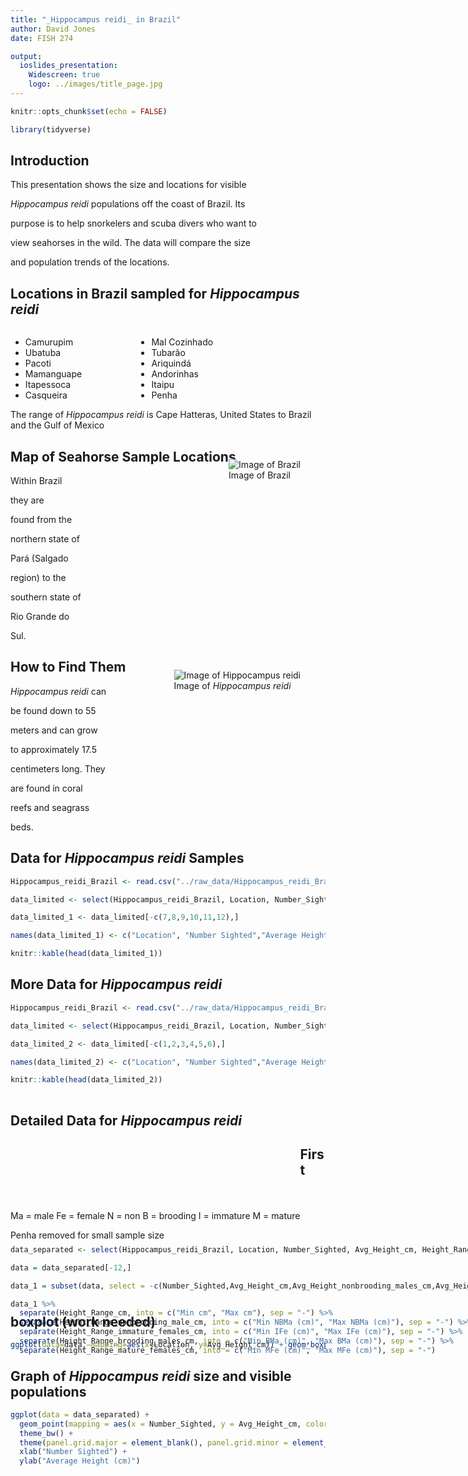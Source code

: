 ```yaml
---
title: "_Hippocampus reidi_ in Brazil"
author: David Jones 
date: FISH 274

output: 
  ioslides_presentation:
    Widescreen: true
    logo: ../images/title_page.jpg
---
```


```r
knitr::opts_chunk$set(echo = FALSE)
```

```r

library(tidyverse)

```

## **Introduction** {data-background="../images/Camurupim.jpg"}

This presentation shows the size and locations for visible

_Hippocampus reidi_ populations off the coast of Brazil. Its

purpose is to help snorkelers and scuba divers who want to 

view seahorses in the wild. The data will compare the size 

and population trends of the locations.    

## **Locations in Brazil sampled for _Hippocampus reidi_** {data-background="../images/Ubatuba.jpg"}

<div style="float: left; width: 40%;">
- Camurupim         
- Ubatuba             
- Pacoti
- Mamanguape
- Itapessoca
- Casqueira
</div>

<div style="float: right; width: 60%;">
- Mal Cozinhado
- Tubarão
- Ariquindá
- Andorinhas
- Itaipu
- Penha
</div>

The range of _Hippocampus reidi_ is Cape Hatteras, United States 
to Brazil and the Gulf of Mexico

## Map of Seahorse Sample Locations {data-background="../images/Pacoti.jpg"}

<div style= "float:right;position: relative; top: -40px;">

![Image of Brazil](../images/Locations.jpg)

</div>

Within Brazil  

they are 

found from the 

northern state of 

Pará (Salgado 

region) to the 

southern state of 

Rio Grande do 

Sul.


## **How to Find Them** {.smaller data-background="../images/Mal Cozinhado.jpg"}

<div style= "float:right;position: relative; top: -40px;">

![Image of _Hippocampus reidi_](../images/Hippocampus_reidi.jpg)

</div>

_Hippocampus reidi_ can 

be found down to 55 

meters and can grow 

to approximately 17.5 

centimeters long. They

are found in coral 

reefs and seagrass 

beds.


## **Data for _Hippocampus reidi_ Samples** {.smaller .flexbox .vcenter data-background="../images/Mamanguape.jpg"}

```r

Hippocampus_reidi_Brazil <- read.csv("../raw_data/Hippocampus_reidi_Brazil.csv")

data_limited <- select(Hippocampus_reidi_Brazil, Location, Number_Sighted, Avg_Height_cm)

data_limited_1 <- data_limited[-c(7,8,9,10,11,12),]

names(data_limited_1) <- c("Location", "Number Sighted","Average Height (cm)")

knitr::kable(head(data_limited_1))
```

## **More Data for _Hippocampus reidi_** {.smaller .flexbox .vcenter data-background="../images/Casqueira.jpg"}

```r

Hippocampus_reidi_Brazil <- read.csv("../raw_data/Hippocampus_reidi_Brazil.csv")

data_limited <- select(Hippocampus_reidi_Brazil, Location, Number_Sighted, Avg_Height_cm)

data_limited_2 <- data_limited[-c(1,2,3,4,5,6),]

names(data_limited_2) <- c("Location", "Number Sighted","Average Height (cm)")

knitr::kable(head(data_limited_2))
 
```

## **Detailed Data for _Hippocampus reidi_** {.smaller .flexbox .vcenter data-background="../images/Tubarao.jpg"}

<div style= "float:left;position: relative; top: +100px;">

Ma = male Fe = female N = non B = brooding I = immature M = mature

Penha removed for small sample size

</div>

<div style= "float:left;position: relative; top: +80px;">

```r

data_separated <- select(Hippocampus_reidi_Brazil, Location, Number_Sighted, Avg_Height_cm, Height_Range_cm, Avg_Height_nonbrooding_males_cm, Height_Range_nonbrooding_male_cm, Avg_Height_immature_females_cm, Height_Range_immature_females_cm, Avg_Height_brooding_males_cm, Height_Range_brooding_males_cm, Avg_Height_mature_females_cm, Height_Range_mature_females_cm) 

data = data_separated[-12,]

data_1 = subset(data, select = -c(Number_Sighted,Avg_Height_cm,Avg_Height_nonbrooding_males_cm,Avg_Height_immature_females_cm,Avg_Height_brooding_males_cm,Avg_Height_mature_females_cm) )

data_1 %>%
  separate(Height_Range_cm, into = c("Min cm", "Max cm"), sep = "-") %>%
  separate(Height_Range_nonbrooding_male_cm, into = c("Min NBMa (cm)", "Max NBMa (cm)"), sep = "-") %>%
  separate(Height_Range_immature_females_cm, into = c("Min IFe (cm)", "Max IFe (cm)"), sep = "-") %>%
  separate(Height_Range_brooding_males_cm, into = c("Min BMa (cm)", "Max BMa (cm)"), sep = "-") %>%
  separate(Height_Range_mature_females_cm, into = c("Min MFe (cm)", "Max MFe (cm)"), sep = "-") 

```
</div>

## First boxplot (work needed)

```r
ggplot(data=data, mapping=aes(x=Location, y=Avg_Height_cm)) + geom_boxplot()

```

## **Graph of _Hippocampus reidi_ size and visible populations**

```r

ggplot(data = data_separated) + 
  geom_point(mapping = aes(x = Number_Sighted, y = Avg_Height_cm, color = Location)) +
  theme_bw() +
  theme(panel.grid.major = element_blank(), panel.grid.minor = element_blank()) +
  xlab("Number Sighted") +
  ylab("Average Height (cm)") 

```







